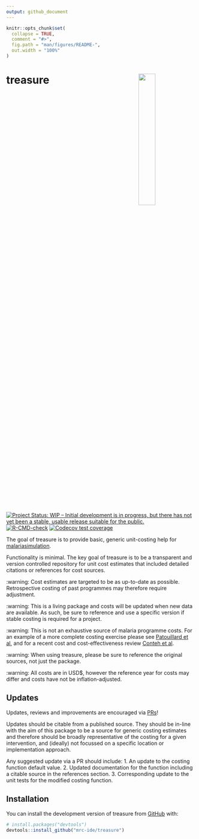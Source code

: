 ```yaml
---
output: github_document
---
```


<!-- README.md is generated from README.Rmd. Please edit that file -->

```r
knitr::opts_chunk$set(
  collapse = TRUE,
  comment = "#>",
  fig.path = "man/figures/README-",
  out.width = "100%"
)
```

# treasure <img src="man/figures/Treasure.png" align="right" width=30% height=30% />

<!-- badges: start -->
[![Project Status: WIP – Initial development is in progress, but there has not yet been a stable, usable release suitable for the public.](https://www.repostatus.org/badges/latest/wip.svg)](https://www.repostatus.org/#wip)
[![R-CMD-check](https://github.com/mrc-ide/treasure/actions/workflows/R-CMD-check.yaml/badge.svg)](https://github.com/mrc-ide/treasure/actions/workflows/R-CMD-check.yaml)
[![Codecov test coverage](https://codecov.io/gh/mrc-ide/treasure/graph/badge.svg)](https://app.codecov.io/gh/mrc-ide/treasure)
<!-- badges: end -->

The goal of treasure is to provide basic, generic unit-costing help for [malariasimulation](https://mrc-ide.github.io/malariasimulation/).

Functionality is minimal. The key goal of treasure is to be a transparent and
version controlled repository for unit cost estimates that included detailed citations
or references for cost sources.

:warning: Cost estimates are targeted to be as up-to-date as possible. Retrospective
costing of past programmes may therefore require adjustment.

:warning: This is a living package and costs will be updated when new data are available.
As such, be sure to reference and use a specific version if stable costing is
required for a project.

:warning: This is not an exhaustive source of malaria programme costs. For an 
example of a more complete costing exercise please see 
[Patouillard et al](https://gh.bmj.com/content/2/2/e000176), and for a recent
cost and cost-effectiveness review [Conteh et al](https://www.sciencedirect.com/science/article/pii/S1098301521001479?via%3Dihub).

:warning: When using treasure, please be sure to reference the original sources,
not just the package.

:warning: All costs are in USD$, however the reference year for costs may differ
and costs have not be inflation-adjusted.

## Updates

Updates, reviews and improvements are encouraged via [PRs](https://github.com/mrc-ide/treasure/pulls)!

Updates should be citable from a published source.
They should be in-line with the aim of this package to be a source for generic costing
estimates and therefore should be broadly representative of the costing for a given
intervention, and (ideally) not focussed on a specific location or implementation approach.

Any suggested update via a PR should include:
1. An update to the costing function default value.
2. Updated documentation for the function including a citable source in the references section.
3. Corresponding update to the unit tests for the modified costing function.

## Installation

You can install the development version of treasure from [GitHub](https://github.com/) with:

``` r
# install.packages("devtools")
devtools::install_github("mrc-ide/treasure")
```
